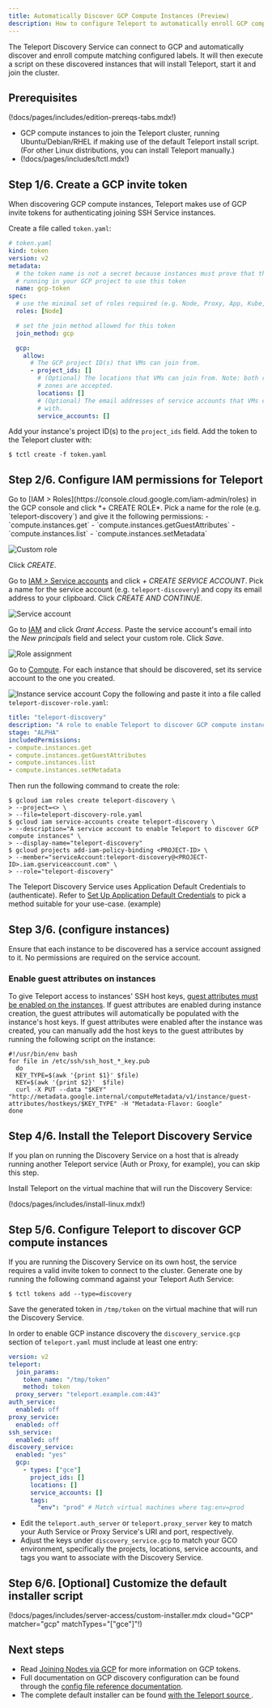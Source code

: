 ```yaml
---
title: Automatically Discover GCP Compute Instances (Preview)
description: How to configure Teleport to automatically enroll GCP compute instances.
---
```


The Teleport Discovery Service can connect to GCP and automatically
discover and enroll compute matching configured labels. It will then
execute a script on these discovered instances that will install Teleport,
start it and join the cluster.

## Prerequisites

(!docs/pages/includes/edition-prereqs-tabs.mdx!)

- GCP compute instances to join the Teleport cluster, running
Ubuntu/Debian/RHEL if making use of the default Teleport install script. (For
other Linux distributions, you can install Teleport manually.)
- (!docs/pages/includes/tctl.mdx!)

## Step 1/6. Create a GCP invite token

When discovering GCP compute instances, Teleport makes use of GCP invite tokens for
authenticating joining SSH Service instances.

Create a file called `token.yaml`:

```yaml
# token.yaml
kind: token
version: v2
metadata:
  # the token name is not a secret because instances must prove that they are
  # running in your GCP project to use this token
  name: gcp-token
spec:
  # use the minimal set of roles required (e.g. Node, Proxy, App, Kube, DB, WindowsDesktop)
  roles: [Node]

  # set the join method allowed for this token
  join_method: gcp

  gcp:
    allow:
      # The GCP project ID(s) that VMs can join from.
      - project_ids: []
        # (Optional) The locations that VMs can join from. Note: both regions and
        # zones are accepted.
        locations: []
        # (Optional) The email addresses of service accounts that VMs can join
        # with.
        service_accounts: []
```

Add your instance's project ID(s) to the `project_ids` field.
Add the token to the Teleport cluster with:

```code
$ tctl create -f token.yaml
```

## Step 2/6. Configure IAM permissions for Teleport

<Tabs>
<TabItem label="Console">
  Go to [IAM > Roles](https://console.cloud.google.com/iam-admin/roles)
  in the GCP console and click *+ CREATE ROLE*.
  Pick a name for the role (e.g. `teleport-discovery`) and give it the following permissions:
  - `compute.instances.get`
  - `compute.instances.getGuestAttributes`
  - `compute.instances.list`
  - `compute.instances.setMetadata`

  ![Custom role](../../../img/server-access/guides/gcp/custom-role@2x.png)

  Click *CREATE*.

  Go to [IAM > Service accounts](https://console.cloud.google.com/iam-admin/serviceaccounts)
  and click *+ CREATE SERVICE ACCOUNT*. Pick a name for the service account
  (e.g. `teleport-discovery`) and copy its email address to your clipboard.
  Click *CREATE AND CONTINUE*.

  ![Service account](../../../img/server-access/guides/gcp/create-service-account@2x.png)

  Go to [IAM](https://console.cloud.google.com/iam-admin/iam) and click *Grant Access*.
  Paste the service account's email into the *New principals* field and select
  your custom role. Click *Save*.

  ![Role assignment](../../../img/server-access/guides/gcp/assign-role-to-service-account@2x.png)

  Go to [Compute](https://console.cloud.google.com/compute/instances). For each
  instance that should be discovered, set its service account to the one you created.

  ![Instance service account](../../../img/server-access/guides/gcp/set-service-account-on-instance@2x.png)
</TabItem>
<TabItem label="gcloud">
  Copy the following and paste it into a file called `teleport-discover-role.yaml`:
  ```yaml
  title: "teleport-discovery"
  description: "A role to enable Teleport to discover GCP compute instances"
  stage: "ALPHA"
  includedPermissions:
  - compute.instances.get
  - compute.instances.getGuestAttributes
  - compute.instances.list
  - compute.instances.setMetadata
  ```

  Then run the following command to create the role:

  ```code
  $ gcloud iam roles create teleport-discovery \
  > --project=<> \
  > --file=teleport-discovery-role.yaml
  $ gcloud iam service-accounts create teleport-discovery \
  > --description="A service account to enable Teleport to discover GCP compute instances" \
  > --display-name="teleport-discovery"
  $ gcloud projects add-iam-policy-binding <PROJECT-ID> \
  > --member="serviceAccount:teleport-discovery@<PROJECT-ID>.iam.gserviceaccount.com" \
  > --role="teleport-discovery"
  ```
</TabItem>
</Tabs>

The Teleport Discovery Service uses Application Default Credentials to (authenticate).
Refer to [Set Up Application Default Credentials](https://cloud.google.com/docs/authentication/provide-credentials-adc)
to pick a method suitable for your use-case. (example)

## Step 3/6. (configure instances)

Ensure that each instance to be discovered has a service account assigned to
it. No permissions are required on the service account.

### Enable guest attributes on instances

To give Teleport access to instances' SSH host keys,
[guest attributes must be enabled on the instances](https://cloud.google.com/compute/docs/metadata/manage-guest-attributes#enable_attributes).
If guest attributes are enabled during instance creation, the guest attributes
will automatically be populated with the instance's host keys. If guest
attributes were enabled after the instance was created, you can manually add
the host keys to the guest attributes by running the following script on the instance:

```code
#!/usr/bin/env bash
for file in /etc/ssh/ssh_host_*_key.pub
  do
  KEY_TYPE=$(awk '{print $1}' $file)
  KEY=$(awk '{print $2}'  $file)
  curl -X PUT --data "$KEY" "http://metadata.google.internal/computeMetadata/v1/instance/guest-attributes/hostkeys/$KEY_TYPE" -H "Metadata-Flavor: Google"
done
```

## Step 4/6. Install the Teleport Discovery Service

<Admonition type="tip">

If you plan on running the Discovery Service on a host that is already running
another Teleport service (Auth or Proxy, for example), you can skip this step.

</Admonition>

Install Teleport on the virtual machine that will run the Discovery Service:

(!docs/pages/includes/install-linux.mdx!)

## Step 5/6. Configure Teleport to discover GCP compute instances

If you are running the Discovery Service on its own host, the service requires a
valid invite token to connect to the cluster. Generate one by running the
following command against your Teleport Auth Service:

```code
$ tctl tokens add --type=discovery
```

Save the generated token in `/tmp/token` on the virtual machine that will run
the Discovery Service.

In order to enable GCP instance discovery the `discovery_service.gcp` section
of `teleport.yaml` must include at least one entry:

```yaml
version: v2
teleport:
  join_params:
    token_name: "/tmp/token"
    method: token
  proxy_server: "teleport.example.com:443"
auth_service:
  enabled: off
proxy_service:
  enabled: off
ssh_service:
  enabled: off
discovery_service:
  enabled: "yes"
  gcp:
    - types: ["gce"]
      project_ids: []
      locations: []
      service_accounts: []
      tags:
        "env": "prod" # Match virtual machines where tag:env=prod
```

- Edit the `teleport.auth_server` or `teleport.proxy_server` key to match your Auth Service or Proxy Service's URI
  and port, respectively.
- Adjust the keys under `discovery_service.gcp` to match your GCO environment,
  specifically the projects, locations, service accounts, and tags you want to associate with the Discovery
  Service.

## Step 6/6. [Optional] Customize the default installer script

(!docs/pages/includes/server-access/custom-installer.mdx cloud="GCP" matcher="gcp" matchTypes="[\"gce\"]"!)

## Next steps

- Read [Joining Nodes via GCP](../../agents/join-services-to-your-cluster/gcp.mdx)
  for more information on GCP tokens.
- Full documentation on GCP discovery configuration can be found through the [
  config file reference documentation](../../reference/config.mdx).
- The complete default installer can be found [with the Teleport source
](https://github.com/gravitational/teleport/blob/master/api/types/installers/installer.sh.tmpl).